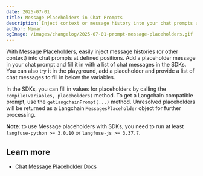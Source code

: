 ```yaml
---
date: 2025-07-01
title: Message Placeholders in Chat Prompts
description: Inject context or message history into your chat prompts at just the right spot.
author: Nimar
ogImage: /images/changelog/2025-07-01-prompt-message-placeholders.gif
---
```



<ChangelogHeader />

With Message Placeholders, easily inject message histories (or other context) into chat prompts at defined positions.
Add a placeholder message in your chat prompt and fill it in with a list of chat messages in the SDKs.
You can also try it in the playground, add a placeholder and provide a list of chat messages to fill in below the variables.

In the SDKs, you can fill in values for placeholders by calling the `compile(variables, placeholders)` method.
To get a Langchain compatible prompt, use the `getLangchainPrompt(...)` method.
Unresolved placeholders will be returned as a Langchain `MessagesPlaceholder` object for further processing.

**Note**: to use Message placeholders with SDKs, you need to run at least `langfuse-python >= 3.0.10` or `langfuse-js >= 3.37.7`.

## Learn more

- [Chat Message Placeholder Docs](/docs/prompts/get-started#message-placeholders)
